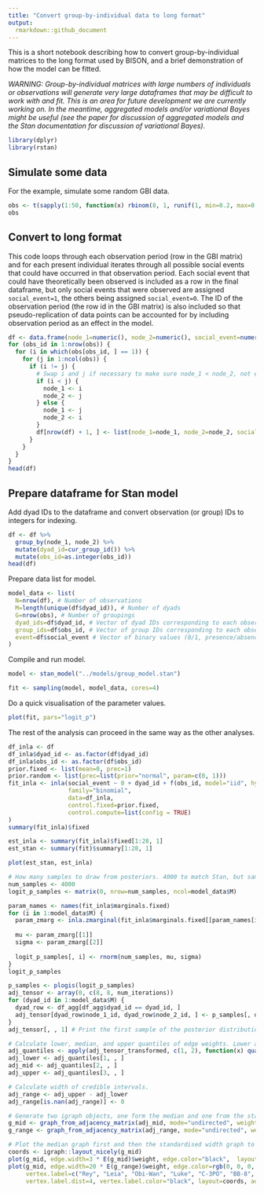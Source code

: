 ```yaml
---
title: "Convert group-by-individual data to long format"
output:
  rmarkdown::github_document
---
```


This is a short notebook describing how to convert group-by-individual matrices to the long format used by BISON, and a brief demonstration of how the model can be fitted.

*WARNING: Group-by-individual matrices with large numbers of individuals or observations will generate very large dataframes that may be difficult to work with and fit. This is an area for future development we are currently working on. In the meantime, aggregated models and/or variational Bayes might be useful (see the paper for discussion of aggregated models and the Stan documentation for discussion of variational Bayes).*

```r
library(dplyr)
library(rstan)
```

## Simulate some data

For the example, simulate some random GBI data.

```r
obs <- t(sapply(1:50, function(x) rbinom(8, 1, runif(1, min=0.2, max=0.4))))
obs
```

## Convert to long format

This code loops through each observation period (row in the GBI matrix) and for each present individual iterates through all possible social events that could have occurred in that observation period. Each social event that could have theoretically been observed is included as a row in the final dataframe, but only social events that were observed are assigned `social_event=1`, the others being assigned `social_event=0`. The ID of the observation period (the row id in the GBI matrix) is also included so that pseudo-replication of data points can be accounted for by including observation period as an effect in the model.

```r
df <- data.frame(node_1=numeric(), node_2=numeric(), social_event=numeric(), obs_id=numeric())
for (obs_id in 1:nrow(obs)) {
  for (i in which(obs[obs_id, ] == 1)) {
    for (j in 1:ncol(obs)) {
      if (i != j) {
        # Swap i and j if necessary to make sure node_1 < node_2, not essential but makes things a bit easier when assigning dyad IDs.
        if (i < j) {
          node_1 <- i
          node_2 <- j
        } else {
          node_1 <- j
          node_2 <- i
        }
        df[nrow(df) + 1, ] <- list(node_1=node_1, node_2=node_2, social_event=(obs[obs_id, i] == obs[obs_id, j]), obs_id=obs_id)
      }
    }
  }
}
head(df)
```

## Prepare dataframe for Stan model

Add dyad IDs to the dataframe and convert observation (or group) IDs to integers for indexing.

```r
df <- df %>%
  group_by(node_1, node_2) %>%
  mutate(dyad_id=cur_group_id()) %>%
  mutate(obs_id=as.integer(obs_id))
head(df)
```

Prepare data list for model.

```r
model_data <- list(
  N=nrow(df), # Number of observations
  M=length(unique(df$dyad_id)), # Number of dyads
  G=nrow(obs), # Number of groupings
  dyad_ids=df$dyad_id, # Vector of dyad IDs corresponding to each observation
  group_ids=df$obs_id, # Vector of group IDs corresponding to each observation
  event=df$social_event # Vector of binary values (0/1, presence/absence) corresponding to each observation
)
```

Compile and run model.

```r
model <- stan_model("../models/group_model.stan")
```

```r
fit <- sampling(model, model_data, cores=4)
```

Do a quick visualisation of the parameter values.

```r
plot(fit, pars="logit_p")
```
The rest of the analysis can proceed in the same way as the other analyses.

```r
df_inla <- df
df_inla$dyad_id <- as.factor(df$dyad_id)
df_inla$obs_id <- as.factor(df$obs_id)
prior.fixed <- list(mean=0, prec=1)
prior.random <- list(prec=list(prior="normal", param=c(0, 1)))
fit_inla <- inla(social_event ~ 0 + dyad_id + f(obs_id, model="iid", hyper=prior.random), 
                 family="binomial", 
                 data=df_inla,
                 control.fixed=prior.fixed,
                 control.compute=list(config = TRUE)
)
summary(fit_inla)$fixed
```

```r
est_inla <- summary(fit_inla)$fixed[1:28, 1]
est_stan <- summary(fit)$summary[1:28, 1]

plot(est_stan, est_inla)
```

```r
# How many samples to draw from posteriors. 4000 to match Stan, but samples are really cheap here so no reason not to increase this.
num_samples <- 4000
logit_p_samples <- matrix(0, nrow=num_samples, ncol=model_data$M)

param_names <- names(fit_inla$marginals.fixed)
for (i in 1:model_data$M) {
  param_zmarg <- inla.zmarginal(fit_inla$marginals.fixed[[param_names[i]]], silent=TRUE)
  
  mu <- param_zmarg[[1]]
  sigma <- param_zmarg[[2]]
  
  logit_p_samples[, i] <- rnorm(num_samples, mu, sigma)
}
logit_p_samples
```

```r
p_samples <- plogis(logit_p_samples)
adj_tensor <- array(0, c(8, 8, num_iterations))
for (dyad_id in 1:model_data$M) {
  dyad_row <- df_agg[df_agg$dyad_id == dyad_id, ]
  adj_tensor[dyad_row$node_1_id, dyad_row$node_2_id, ] <- p_samples[, dyad_id]
}
adj_tensor[, , 1] # Print the first sample of the posterior distribution over adjacency matrices
```

```r
# Calculate lower, median, and upper quantiles of edge weights. Lower and upper give credible intervals.
adj_quantiles <- apply(adj_tensor_transformed, c(1, 2), function(x) quantile(x, probs=c(0.025, 0.5, 0.975)))
adj_lower <- adj_quantiles[1, , ]
adj_mid <- adj_quantiles[2, , ]
adj_upper <- adj_quantiles[3, , ]

# Calculate width of credible intervals.
adj_range <- adj_upper - adj_lower
adj_range[is.nan(adj_range)] <- 0

# Generate two igraph objects, one form the median and one from the standardised width.
g_mid <- graph_from_adjacency_matrix(adj_mid, mode="undirected", weighted=TRUE)
g_range <- graph_from_adjacency_matrix(adj_range, mode="undirected", weighted=TRUE)

# Plot the median graph first and then the standardised width graph to show uncertainty over edges.
coords <- igraph::layout_nicely(g_mid)
plot(g_mid, edge.width=3 * E(g_mid)$weight, edge.color="black",  layout=coords)
plot(g_mid, edge.width=20 * E(g_range)$weight, edge.color=rgb(0, 0, 0, 0.25), 
     vertex.label=c("Rey", "Leia", "Obi-Wan", "Luke", "C-3PO", "BB-8", "R2-D2", "D-O"), 
     vertex.label.dist=4, vertex.label.color="black", layout=coords, add=TRUE)
```
